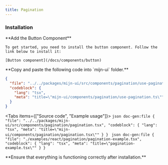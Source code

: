 ```yaml
---
title: Pagination
---
```



<ComponentPreview>
  <PaginationExample />
</ComponentPreview>

### Installation

<Steps>
  <Step>
    **Add the Button Component**

    To get started, you need to install the button component. Follow the link below to install it:

    [Button component](/docs/components/button)

  </Step>
  <Step>
   **Copy and paste the following code into `mijn-ui` folder.**

```json doc-gen:file
{
  "file": "../../packages/mijn-ui/src/components/pagination/use-pagination.ts",
  "codeblock": {
    "lang": "tsx",
    "meta": "title=\"mijn-ui/components/pagination/use-pagination.ts\""
  }
}
```

  <Tabs items={["Source code", "Example usage"]}>
    <Tab value="Source code">
        ```json doc-gen:file
          {
            "file": "../../packages/mijn-ui/src/components/pagination/pagination.tsx",
            "codeblock": {
              "lang": "tsx",
              "meta": "title=\"mijn-ui/components/pagination/pagination.tsx\""
            }
          }
        ```
    </Tab>
    <Tab value="Example usage">
        ```json doc-gen:file
          {
            "file": "./examples/react/pagination/pagination-example.tsx",
            "codeblock": {
              "lang": "tsx",
              "meta": "title=\"pagination-example.tsx\""
            }
          }
        ```
    </Tab>
  </Tabs>  
  </Step>

  <Step>
  **Ensure that everything is functioning correctly after installation.**
  </Step>
</Steps>
